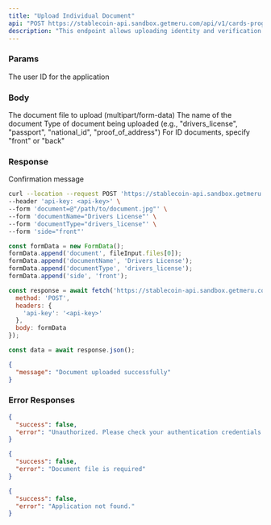 ```yaml
---
title: "Upload Individual Document"
api: "POST https://stablecoin-api.sandbox.getmeru.com/api/v1/cards-program/applications/individual/:userId/documents"
description: "This endpoint allows uploading identity and verification documents for an individual application"
---
```


### Params

<ParamField path="userId" type="string" required>
  The user ID for the application
</ParamField>

### Body

<ParamField body="document" type="file" required>
  The document file to upload (multipart/form-data)
</ParamField>

<ParamField body="documentName" type="string" required>
  The name of the document
</ParamField>

<ParamField body="documentType" type="string" required>
  Type of document being uploaded (e.g., "drivers_license", "passport", "national_id", "proof_of_address")
</ParamField>

<ParamField body="side" type="string">
  For ID documents, specify "front" or "back"
</ParamField>

### Response

<ResponseField name="message" type="string">
  Confirmation message
</ResponseField>

<RequestExample>

```bash cURL
curl --location --request POST 'https://stablecoin-api.sandbox.getmeru.com/api/v1/cards-program/applications/individual/3ddd0e5b-6276-4b48-b756-c1fcc9a2efd1/documents' \
--header 'api-key: <api-key>' \
--form 'document=@"/path/to/document.jpg"' \
--form 'documentName="Drivers License"' \
--form 'documentType="drivers_license"' \
--form 'side="front"'
```

```js Javascript
const formData = new FormData();
formData.append('document', fileInput.files[0]);
formData.append('documentName', 'Drivers License');
formData.append('documentType', 'drivers_license');
formData.append('side', 'front');

const response = await fetch('https://stablecoin-api.sandbox.getmeru.com/api/v1/cards-program/applications/individual/3ddd0e5b-6276-4b48-b756-c1fcc9a2efd1/documents', {
  method: 'POST',
  headers: {
    'api-key': '<api-key>'
  },
  body: formData
});

const data = await response.json();
```

</RequestExample>

<ResponseExample>

```json 204
{
  "message": "Document uploaded successfully"
}
```

</ResponseExample>

### Error Responses

<ResponseExample>

```json 401
{
  "success": false,
  "error": "Unauthorized. Please check your authentication credentials."
}
```

```json 400
{
  "success": false,
  "error": "Document file is required"
}
```

```json 404
{
  "success": false,
  "error": "Application not found."
}
```

</ResponseExample>

